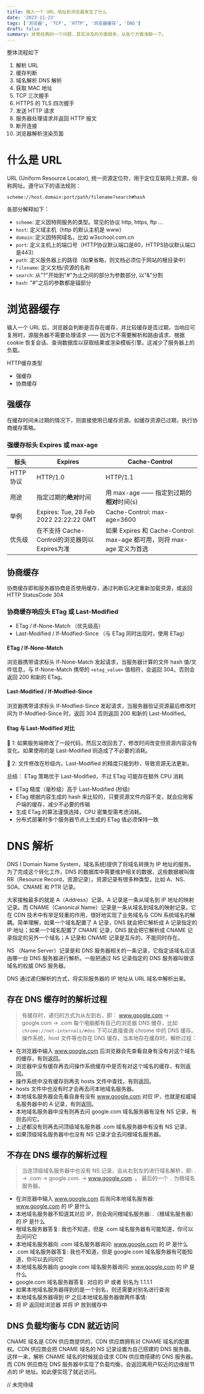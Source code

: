 ```yaml
---
title: 输入一个 URL 地址到浏览器发生了什么
date: '2023-11-23'
tags: ['浏览器', 'TCP', 'HTTP', '浏览器缓存', 'DNS']
draft: false
summary: 非常经典的一个问题，其实涉及的方面很多，从各个方面浅聊一下。
---
```


整体流程如下

1. 解析 URL
2. 缓存判断
3. 域名解析 DNS 解析
4. 获取 MAC 地址
5. TCP 三次握手
6. HTTPS 的 TLS 四次握手
7. 发送 HTTP 请求
8. 服务器处理请求并返回 HTTP 报文
9. 断开连接
10. 浏览器解析渲染页面

# 什么是 URL

URL (Uniform Resource Locator), 统一资源定位符，用于定位互联网上资源，俗称网址。遵守以下的语法规则：

`scheme://host.domain:port/path/filename?search#hash`

各部分解释如下：

- `scheme`: 定义因特网服务的类型。常见的协议 http, https, ftp ...
- `host`: 定义域主机（http 的默认主机是 www）
- `domain`: 定义因特网域名，比如 w3school.com.cn
- `port`: 定义主机上的端口号（HTTP协议默认端口是80，HTTPS协议默认端口是443）
- `path`: 定义服务器上的路径（如果省略，则文档必须位于网站的根目录中）
- `filename`: 定义文档/资源的名称
- `search`: 从"?"开始到"#"为止之间的部分为参数部分, 以"&"分割
- `hash`: "#"之后的参数都是锚部分

# 浏览器缓存

输入一个 URL 后，浏览器会判断是否存在缓存，并比较缓存是否过期，当响应可复用时，源服务器不需要处理请求 —— 因为它不需要解析和路由请求、根据 cookie 恢复会话、查询数据库以获取结果或渲染模板引擎。这减少了服务器上的负载。

HTTP缓存类型

- 强缓存
- 协商缓存

## 强缓存

在缓存时间未过期的情况下，则直接使用已缓存资源。如缓存资源已过期，执行协商缓存策略。

### 强缓存标头 Expires 或 max-age

| 标头      | Expires                                       | Cache-Control                                                          |
| --------- | --------------------------------------------- | ---------------------------------------------------------------------- |
| HTTP 协议 | HTTP/1.0                                      | HTTP/1.1                                                               |
| 用途      | 指定过期的**绝对**时间                        | 用 max-age —— 指定到过期的**相对**时间(s)                              |
| 举例      | Expires: Tue, 28 Feb 2022 22:22:22 GMT        | Cache-Control: max-age=3600                                            |
| 优先级    | 在不支持 Cache-Control的浏览器则以Expires为准 | 如果 Expires 和 Cache-Control: max-age 都可用，则将 max-age 定义为首选 |

## 协商缓存

协商缓存即和服务器协商是否使用缓存，通过判断后决定重新加载资源，或返回 HTTP StatusCode 304

### 协商缓存响应头 ETag 或 Last-Modified

- ETag / If-None-Match （优先级高）
- Last-Modified / If-Modfied-Since （与 ETag 同时出现时，使用 ETag）

#### ETag / If-None-Match

浏览器携带请求标头 If-None-Match 发起请求，当服务器计算的文件 hash 值/文件信息，与 If-None-Match 携带的 `<etag_value>` 值相符，会返回 304。否则会返回 200 和新的 ETag。

#### Last-Modified / If-Modfied-Since

浏览器携带请求标头 If-Modfied-Since 发起请求，当服务器验证资源最后修改时间为 If-Modfied-Since 时，返回 304 否则返回 200 和新的 Last-Modified。

#### Etag 与 Last-Modified 对比

🌰 1: 如果服务端修改了一段代码，然后又改回去了，修改时间改变但资源内容没有变化。如果使用的是 Last-Modified 则造成了不必要的消耗。

🌰 2: 文件修改在秒级内，Last-Modified 的精度只能到秒，导致资源无法更新。

总结： ETag 策略优于 Last-Modified，不过 ETag 可能存在额外 CPU 消耗

- ETag 精度（毫秒级）高于 Last-Modified (秒级)
- ETag 根据内容生成的 hash 来比较的，只要资源文件内容不变，就会应用客户端的缓存，减少不必要的传输
- 生成 ETag 的算法谨慎选择，CPU 密集型需考虑消耗。
- 分布式部署时多个服务器节点上生成的 ETag 值必须保持一致

# DNS 解析

DNS ( Domain Name System，域名系统)提供了将域名转换为 IP 地址的服务。为了完成这个转化工作，DNS 的数据库中需要维护相关的数据，这些数据被叫做 RR（Resource Record，资源记录）。资源记录有很多种类型，比如 A、NS、SOA、CNAME 和 PTR 记录。

大家接触最多的就是 A（Address）记录。A 记录是一条从域名到 IP 地址的映射记录。而 CNAME（Canonical Name）记录是一条从域名到域名的映射记录。它在 CDN 技术中有举足轻重的作用，很好地实现了业务域名与 CDN 系统域名的解耦。简单理解，如果一个域名配置了 A 记录，DNS 就会把它解析成 A 记录指定的 IP 地址；如果一个域名配置了 CNAME 记录，DNS 就会把它解析成 CNAME 记录指定的另外一个域名；A 记录和 CNAME 记录是互斥的，不能同时存在。

NS （Name Server）记录是和 DNS 服务器相关的一条记录，它指定该域名应该由哪一台 DNS 服务器进行解析。一般把通过 NS 记录指定的 DNS 服务器叫做该域名的权威 DNS 服务器。

DNS 通过递归解析的方式，将实际服务器的 IP 地址从 URL 域名中解析出来。

## 存在 DNS 缓存时的解析过程

> 有缓存时，递归的方式为从左到右，即： www.google.com -> google.com -> .com
> 每个电脑都有自己的浏览器 DNS 缓存，比如 `chrome://net-internals/#dns` 下可以直接查询 chrome 中的 DNS 缓存。操作系统，host 文件等也存在 DNS 缓存。当本地存在缓存时，解析过程：

- 在浏览器中输入 www.google.com 后浏览器会先查看自身有没有对这个域名的缓存，有则返回。
- 浏览器中没有缓存再去问操作系统缓存中是否有对这个域名的缓存，有则返回。
- 操作系统中没有缓存则再去 hosts 文件中查找，有则返回。
- hosts 文件中也没有时才会再去问本地域名服务器。
- 本地域名服务器会先看自身有没有 www.google.com 对应 IP，也就是权威域名服务器中的 A 记录，有则返回。
- 本地域名服务器中没有则再去问 google.com 域名服务器有没有 NS 记录，有则去问它。
- 上述都没有则再去问顶级域名服务器 .com 域名服务器中有没有 NS 记录，
- 如果顶级域名服务器中也没有 NS 记录才会去问根域名服务器。

## 不存在 DNS 缓存的解析过程

> 当连顶级域名服务器中也没有 NS 记录，会从右到左的进行域名解析，即: . -> .com -> google.com. -> www.google.com. 。 最后的一个 `.` 为根域名服务器。

- 在浏览器中输入 www.google.com 后询问本地域名服务器: www.google.com 的 IP 是什么
- 本地域名服务器不知道其对应 IP，则会询问根域名服务器: .（根域名服务器） 的 IP 是什么
- 根域名服务器答复: 我也不知道，但是 .com 域名服务器有可能知道，你可以去问问它
- 本地域名服务器向 .com 域名服务器询问: www.google.com 的 IP 是什么
- .com 域名服务器答复: 我也不知道，但是 google.com 域名服务器有可能知道，你可以去问问它
- 本地域名服务器向 google.com 域名服务器询问: www.google.com 的 IP 是什么
- google.com 域名服务器答复: 对应的 IP 或者 别名为 1.1.1.1
- 如果本地域名服务器得到的是一个别名，则还需要对别名进行查询
- 本地域名服务器得到 IP 之后本地域名服务器做两件事情:
- 将 IP 返回给浏览器 并将 IP 放到缓存中

## DNS 负载均衡与 CDN 就近访问

CNAME 域名是 CDN 供应商提供的，CDN 供应商拥有对 CNAME 域名的配置权。CDN 供应商会把 CNAME 域名的 NS 记录设置为自己搭建的 DNS 服务器。这样一来，解析 CNAME 域名的时候就会请求 CDN 供应商搭建的 DNS 服务器。而 CDN 供应商在 DNS 服务器中实现了负载均衡，会返回离用户较近的边缘层节点的 IP 地址。如此便实现了就近访问。


// 未完待续